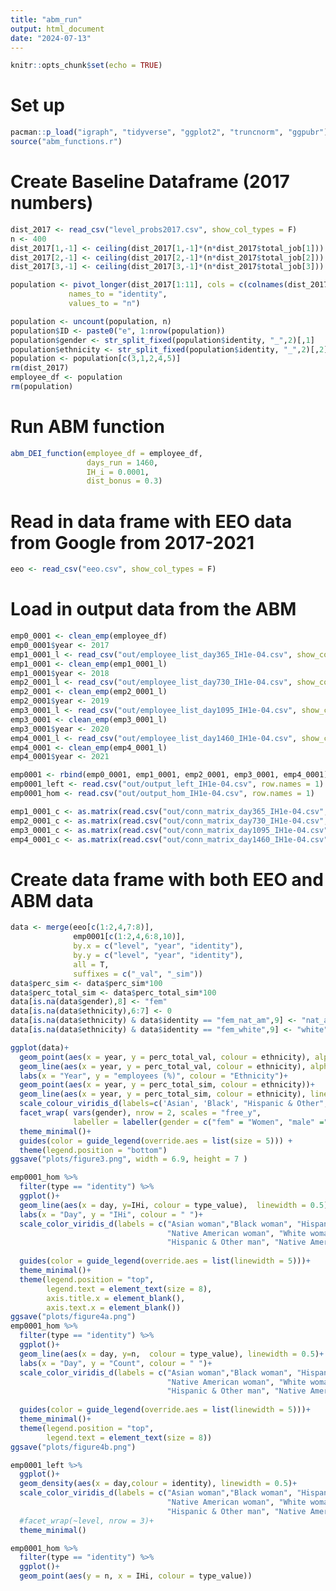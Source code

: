 ```yaml
---
title: "abm_run"
output: html_document
date: "2024-07-13"
---
```


```r
knitr::opts_chunk$set(echo = TRUE)
```

# Set up 
```r
pacman::p_load("igraph", "tidyverse", "ggplot2", "truncnorm", "ggpubr")
source("abm_functions.r")
```


# Create Baseline Dataframe (2017 numbers)
```r
dist_2017 <- read_csv("level_probs2017.csv", show_col_types = F)
n <- 400
dist_2017[1,-1] <- ceiling(dist_2017[1,-1]*(n*dist_2017$total_job[1]))
dist_2017[2,-1] <- ceiling(dist_2017[2,-1]*(n*dist_2017$total_job[2]))
dist_2017[3,-1] <- ceiling(dist_2017[3,-1]*(n*dist_2017$total_job[3]))

population <- pivot_longer(dist_2017[1:11], cols = c(colnames(dist_2017[2:11])), 
             names_to = "identity", 
             values_to = "n")

population <- uncount(population, n)
population$ID <- paste0("e", 1:nrow(population))
population$gender <- str_split_fixed(population$identity, "_",2)[,1]
population$ethnicity <- str_split_fixed(population$identity, "_",2)[,2]
population <- population[c(3,1,2,4,5)]
rm(dist_2017)
employee_df <- population
rm(population)
```



# Run ABM function
```r
abm_DEI_function(employee_df = employee_df, 
                 days_run = 1460, 
                 IH_i = 0.0001, 
                 dist_bonus = 0.3)
```

# Read in data frame with EEO data from Google from 2017-2021
```r
eeo <- read_csv("eeo.csv", show_col_types = F)
```


# Load in output data from the ABM 
```r
emp0_0001 <- clean_emp(employee_df)
emp0_0001$year <- 2017
emp1_0001_l <- read_csv("out/employee_list_day365_IH1e-04.csv", show_col_types = F)
emp1_0001 <- clean_emp(emp1_0001_l)
emp1_0001$year <- 2018
emp2_0001_l <- read_csv("out/employee_list_day730_IH1e-04.csv", show_col_types = F)
emp2_0001 <- clean_emp(emp2_0001_l)
emp2_0001$year <- 2019
emp3_0001_l <- read_csv("out/employee_list_day1095_IH1e-04.csv", show_col_types = F)
emp3_0001 <- clean_emp(emp3_0001_l)
emp3_0001$year <- 2020
emp4_0001_l <- read_csv("out/employee_list_day1460_IH1e-04.csv", show_col_types = F)
emp4_0001 <- clean_emp(emp4_0001_l)
emp4_0001$year <- 2021

emp0001 <- rbind(emp0_0001, emp1_0001, emp2_0001, emp3_0001, emp4_0001)
emp0001_left <- read.csv("out/output_left_IH1e-04.csv", row.names = 1)
emp0001_hom <- read.csv("out/output_hom_IH1e-04.csv", row.names = 1)

emp1_0001_c <- as.matrix(read.csv("out/conn_matrix_day365_IH1e-04.csv", row.names = 1))
emp2_0001_c <- as.matrix(read.csv("out/conn_matrix_day730_IH1e-04.csv", row.names = 1))
emp3_0001_c <- as.matrix(read.csv("out/conn_matrix_day1095_IH1e-04.csv", row.names = 1))
emp4_0001_c <- as.matrix(read.csv("out/conn_matrix_day1460_IH1e-04.csv", row.names = 1))
```



# Create data frame with both EEO and ABM data 
```r
data <- merge(eeo[c(1:2,4,7:8)],
              emp0001[c(1:2,4,6:8,10)], 
              by.x = c("level", "year", "identity"),  
              by.y = c("level", "year", "identity"),
              all = T, 
              suffixes = c("_val", "_sim"))
data$perc_sim <- data$perc_sim*100
data$perc_total_sim <- data$perc_total_sim*100
data[is.na(data$gender),8] <- "fem"
data[is.na(data$ethnicity),6:7] <- 0
data[is.na(data$ethnicity) & data$identity == "fem_nat_am",9] <- "nat_am" 
data[is.na(data$ethnicity) & data$identity == "fem_white",9] <- "white"
```


```r
ggplot(data)+
  geom_point(aes(x = year, y = perc_total_val, colour = ethnicity), alpha = 0.5)+
  geom_line(aes(x = year, y = perc_total_val, colour = ethnicity), alpha = 0.4, linetype = 2)+
  labs(x = "Year", y = "employees (%)", colour = "Ethnicity")+
  geom_point(aes(x = year, y = perc_total_sim, colour = ethnicity))+
  geom_line(aes(x = year, y = perc_total_sim, colour = ethnicity), linewidth = 0.5)+
  scale_colour_viridis_d(labels=c('Asian', 'Black', "Hispanic & Other", "Native American", "White"))+
  facet_wrap( vars(gender), nrow = 2, scales = "free_y", 
              labeller = labeller(gender = c("fem" = "Women", "male" ="Men")))+
  theme_minimal()+
  guides(color = guide_legend(override.aes = list(size = 5))) +
  theme(legend.position = "bottom")
ggsave("plots/figure3.png", width = 6.9, height = 7 )
```


```r
emp0001_hom %>% 
  filter(type == "identity") %>% 
  ggplot()+
  geom_line(aes(x = day, y=IHi, colour = type_value),  linewidth = 0.5)+
  labs(x = "Day", y = "IHi", colour = " ")+
  scale_color_viridis_d(labels = c("Asian woman","Black woman", "Hispanic & Other woman",
                                   "Native American woman", "White woman", "Asian man", "Black man",
                                   "Hispanic & Other man", "Native American man", "White man"))+
  
  guides(color = guide_legend(override.aes = list(linewidth = 5)))+
  theme_minimal()+
  theme(legend.position = "top", 
        legend.text = element_text(size = 8), 
        axis.title.x = element_blank(), 
        axis.text.x = element_blank())
ggsave("plots/figure4a.png")
emp0001_hom %>% 
  filter(type == "identity") %>% 
  ggplot()+
  geom_line(aes(x = day, y=n,  colour = type_value), linewidth = 0.5)+
  labs(x = "Day", y = "Count", colour = " ")+
  scale_color_viridis_d(labels = c("Asian woman","Black woman", "Hispanic & Other woman",
                                   "Native American woman", "White woman", "Asian man", "Black man",
                                   "Hispanic & Other man", "Native American man", "White man"))+
  
  guides(color = guide_legend(override.aes = list(linewidth = 5)))+
  theme_minimal()+
  theme(legend.position = "top", 
        legend.text = element_text(size = 8))
ggsave("plots/figure4b.png")
```


```r
emp0001_left %>% 
  ggplot()+
  geom_density(aes(x = day,colour = identity), linewidth = 0.5)+
  scale_color_viridis_d(labels = c("Asian woman","Black woman", "Hispanic & Other woman",
                                   "Native American woman", "White woman", "Asian man", "Black man",
                                   "Hispanic & Other man", "Native American man", "White man"))+
  #facet_wrap(~level, nrow = 3)+
  theme_minimal()

```




```r
emp0001_hom %>% 
  filter(type == "identity") %>% 
  ggplot()+
  geom_point(aes(y = n, x = IHi, colour = type_value))
```










